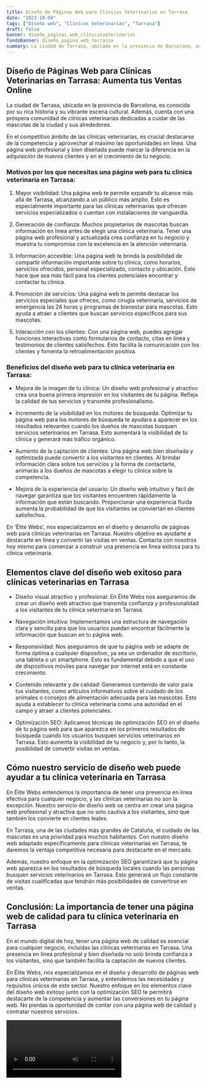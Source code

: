 ```yaml
---
title: Diseño de Páginas Web para Clínicas Veterinarias en Tarrasa
date: "2023-10-04"
tags: ["Diseño web", "Clínicas Veterinarias", "Tarrasa"]
draft: false
banner: diseño_paginas_web_clínicasveterinarias
fondoBanner: diseño_pagina_web_terrassa
summary: La ciudad de Tarrasa, ubicada en la provincia de Barcelona, es conocida por su rica historia y su vibrante escena cultural. Además, cuenta con una próspera comunidad de clínicas veterinarias dedicadas a cuidar de las mascotas de la ciudad y sus alrededores.
---
```



## Diseño de Páginas Web para Clínicas Veterinarias en Tarrasa: Aumenta tus Ventas Online

La ciudad de Tarrasa, ubicada en la provincia de Barcelona, es conocida por su rica historia y su vibrante escena cultural. Además, cuenta con una próspera comunidad de clínicas veterinarias dedicadas a cuidar de las mascotas de la ciudad y sus alrededores.

En el competitivo ámbito de las clínicas veterinarias, es crucial destacarse de la competencia y aprovechar al máximo las oportunidades en línea. Una página web profesional y bien diseñada puede marcar la diferencia en la adquisición de nuevos clientes y en el crecimiento de tu negocio.

### Motivos por los que necesitas una página web para tu clínica veterinaria en Tarrasa:

1. Mayor visibilidad: Una página web te permite expandir tu alcance más allá de Tarrasa, alcanzando a un público más amplio. Esto es especialmente importante para las clínicas veterinarias que ofrecen servicios especializados o cuentan con instalaciones de vanguardia.

2. Generación de confianza: Muchos propietarios de mascotas buscan información en línea antes de elegir una clínica veterinaria. Tener una página web profesional y actualizada crea confianza en tu negocio y muestra tu compromiso con la excelencia en la atención veterinaria.

3. Información accesible: Una página web te brinda la posibilidad de compartir información importante sobre tu clínica, como horarios, servicios ofrecidos, personal especializado, contacto y ubicación. Esto hace que sea más fácil para los clientes potenciales encontrar y contactar tu clínica.

4. Promoción de servicios: Una página web te permite destacar los servicios especiales que ofreces, como cirugía veterinaria, servicios de emergencia las 24 horas y programas de bienestar para mascotas. Esto ayuda a atraer a clientes que buscan servicios específicos para sus mascotas.

5. Interacción con los clientes: Con una página web, puedes agregar funciones interactivas como formularios de contacto, citas en línea y testimonios de clientes satisfechos. Esto facilita la comunicación con los clientes y fomenta la retroalimentación positiva.

### Beneficios del diseño web para tu clínica veterinaria en Tarrasa:

- Mejora de la imagen de tu clínica: Un diseño web profesional y atractivo crea una buena primera impresión en los visitantes de tu página. Refleja la calidad de tus servicios y transmite profesionalismo.

- Incremento de la visibilidad en los motores de búsqueda: Optimizar tu página web para los motores de búsqueda te ayudará a aparecer en los resultados relevantes cuando los dueños de mascotas busquen servicios veterinarios en Tarrasa. Esto aumentará la visibilidad de tu clínica y generará más tráfico orgánico.

- Aumento de la captación de clientes: Una página web bien diseñada y optimizada puede convertir a los visitantes en clientes. Al brindar información clara sobre tus servicios y la forma de contactarte, animarás a los dueños de mascotas a elegir tu clínica sobre la competencia.

- Mejora de la experiencia del usuario: Un diseño web intuitivo y fácil de navegar garantiza que los visitantes encuentren rápidamente la información que están buscando. Proporcionar una experiencia fluida aumenta la probabilidad de que los visitantes se conviertan en clientes satisfechos.

En 'Élite Webs', nos especializamos en el diseño y desarrollo de páginas web para clínicas veterinarias en Tarrasa. Nuestro objetivo es ayudarte a destacarte en línea y convertir las visitas en ventas. Contacta con nosotros hoy mismo para comenzar a construir una presencia en línea exitosa para tu clínica veterinaria.

<GifSeo />

<Cta />

## Elementos clave del diseño web exitoso para clínicas veterinarias en Tarrasa

- Diseño visual atractivo y profesional: En Élite Webs nos aseguramos de crear un diseño web atractivo que transmita confianza y profesionalidad a los visitantes de tu clínica veterinaria en Tarrasa.

- Navegación intuitiva: Implementamos una estructura de navegación clara y sencilla para que los usuarios puedan encontrar fácilmente la información que buscan en tu página web.

- Responsividad: Nos aseguramos de que tu página web se adapte de forma óptima a cualquier dispositivo, ya sea un ordenador de escritorio, una tableta o un smartphone. Esto es fundamental debido a que el uso de dispositivos móviles para navegar por internet está en constante crecimiento.

- Contenido relevante y de calidad: Generamos contenido de valor para tus visitantes, como artículos informativos sobre el cuidado de los animales o consejos de alimentación adecuada para las mascotas. Esto ayuda a establecer tu clínica veterinaria como una autoridad en el campo y atraer a clientes potenciales.

- Optimización SEO: Aplicamos técnicas de optimización SEO en el diseño de tu página web para que aparezca en los primeros resultados de búsqueda cuando los usuarios busquen servicios veterinarios en Tarrasa. Esto aumenta la visibilidad de tu negocio y, por lo tanto, la posibilidad de convertir visitas en ventas.

## Cómo nuestro servicio de diseño web puede ayudar a tu clínica veterinaria en Tarrasa

En Élite Webs entendemos la importancia de tener una presencia en línea efectiva para cualquier negocio, y las clínicas veterinarias no son la excepción. Nuestro servicio de diseño web se centra en crear una página web profesional y atractiva que no solo cautiva a los visitantes, sino que también los convierte en clientes leales.

En Tarrasa, una de las ciudades más grandes de Cataluña, el cuidado de las mascotas es una prioridad para muchos habitantes. Con nuestro diseño web adaptado específicamente para clínicas veterinarias en Tarrasa, te daremos la ventaja competitiva necesaria para destacarte en el mercado.

Además, nuestro enfoque en la optimización SEO garantizará que tu página web aparezca en los resultados de búsqueda locales cuando las personas busquen servicios veterinarios en Tarrasa. Esto generará un flujo constante de visitas cualificadas que tendrán más posibilidades de convertirse en ventas.

## Conclusión: La importancia de tener una página web de calidad para tu clínica veterinaria en Tarrasa

En el mundo digital de hoy, tener una página web de calidad es esencial para cualquier negocio, incluidas las clínicas veterinarias en Tarrasa. Una presencia en línea profesional y bien diseñada no solo brinda confianza a los visitantes, sino que también facilita la captación de nuevos clientes.

En Élite Webs, nos especializamos en el diseño y desarrollo de páginas web para clínicas veterinarias en Tarrasa, y entendemos las necesidades y requisitos únicos de este sector. Nuestro enfoque en los elementos clave del diseño web exitoso junto con la optimización SEO te permitirá destacarte de la competencia y aumentar las conversiones en tu página web. No pierdas la oportunidad de contar con una página web de calidad y contratar nuestros servicios.

<Video />

<CtaBot job="Clínicas Veterinarias" city="Tarrasa" />

<Gmaps query="Tarrasa+españa+maps" />
